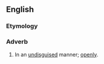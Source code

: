 ==English==

===Etymology===
{{suffix|en|undisguised|ly}}

===Adverb===
{{en-adv}}

# In an [[undisguised]] manner; [[openly]].
